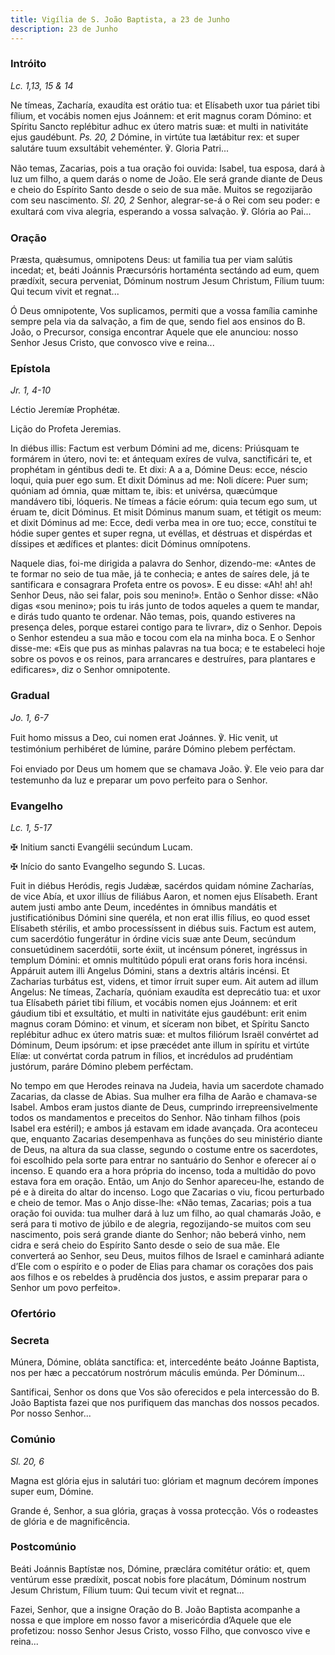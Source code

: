```yaml
---
title: Vigília de S. João Baptista, a 23 de Junho
description: 23 de Junho
---
```


### Intróito

<em>Lc. 1,13, 15 & 14</em>

<div class="side-by-side not-content">

Ne tímeas, Zacharía, exaudíta est orátio tua: et Elísabeth uxor tua páriet
    tibi fílium, et vocábis nomen ejus Joánnem: et erit magnus coram Dómino: et
    Spíritu Sancto replébitur adhuc ex útero matris suæ: et multi in nativitáte
    ejus gaudébunt. <em>Ps. 20, 2</em> Dómine, in virtúte tua lætábitur rex: et
    super salutáre tuum exsultábit veheménter. ℣. Gloria Patri...

Não temas, Zacarias, pois a tua oração foi ouvida: Isabel, tua esposa, dará
    à luz um filho, a quem darás o nome de João. Ele será grande diante de Deus
    e cheio do Espírito Santo desde o seio de sua mãe. Muitos se regozijarão com
    seu nascimento. <em>Sl. 20, 2</em> Senhor, alegrar-se-á o Rei com seu poder:
    e exultará com viva alegria, esperando a vossa salvação. ℣. Glória ao Pai...

</div>

### Oração

<div class="side-by-side not-content">

Præsta, quǽsumus, omnipotens Deus: ut familia tua per viam salútis incedat;
    et, beáti Joánnis Præcursóris hortaménta sectándo ad eum, quem prædíxit,
    secura perveniat, Dóminum nostrum Jesum Christum, Fílium tuum: Qui tecum
    vivit et regnat...

Ó Deus omnipotente, Vos suplicamos, permiti que a vossa família caminhe
    sempre pela via da salvação, a fim de que, sendo fiel aos ensinos do B.
    João, o Precursor, consiga encontrar Aquele que ele anunciou: nosso Senhor
    Jesus Cristo, que convosco vive e reina...

</div>

### Epístola

<em>Jr. 1, 4-10</em>

<div class="side-by-side not-content">

Léctio Jeremíæ Prophétæ.

Lição do Profeta Jeremias.

In diébus illis: Factum est verbum Dómini ad me, dicens: Priúsquam te
    formárem in útero, novi te: et ántequam exíres de vulva, sanctificári te, et
    prophétam in géntibus dedi te. Et dixi: A a a, Dómine Deus: ecce, néscio
    loqui, quia puer ego sum. Et dixit Dóminus ad me: Noli dícere: Puer sum;
    quóniam ad ómnia, quæ mittam te, ibis: et univérsa, quæcúmque mandávero
    tibi, lóqueris. Ne tímeas a fácie eórum: quia tecum ego sum, ut éruam te,
    dicit Dóminus. Et misit Dóminus manum suam, et tétigit os meum: et dixit
    Dóminus ad me: Ecce, dedi verba mea in ore tuo; ecce, constítui te hódie
    super gentes et super regna, ut evéllas, et déstruas et dispérdas et
    díssipes et ædífices et plantes: dicit Dóminus omnípotens.

Naquele dias, foi-me dirigida a palavra do Senhor, dizendo-me: «Antes de te
    formar no seio de tua mãe, já te conhecia; e antes de saíres dele, já te
    santificara e consagrara Profeta entre os povos». E eu disse: «Ah! ah! ah!
    Senhor Deus, não sei falar, pois sou menino!». Então o Senhor disse: «Não
    digas «sou menino»; pois tu irás junto de todos aqueles a quem te mandar, e
    dirás tudo quanto te ordenar. Não temas, pois, quando estiveres na presença
    deles, porque estarei contigo para te livrar», diz o Senhor. Depois o Senhor
    estendeu a sua mão e tocou com ela na minha boca. E o Senhor disse-me: «Eis
    que pus as minhas palavras na tua boca; e te estabeleci hoje sobre os povos
    e os reinos, para arrancares e destruíres, para plantares e edificares», diz
    o Senhor omnipotente.

</div>

### Gradual

<em>Jo. 1, 6-7</em>

<div class="side-by-side not-content">

Fuit homo missus a Deo, cui nomen erat Joánnes. ℣. Hic venit, ut testimónium
    perhibéret de lúmine, paráre Dómino plebem perféctam.

Foi enviado por Deus um homem que se chamava João. ℣. Ele veio para dar
    testemunho da luz e preparar um povo perfeito para o Senhor.

</div>

### Evangelho

<em>Lc. 1, 5-17</em>

<div class="side-by-side not-content">

<span class="cross text-red-500">✠</span> Initium sancti Evangélii secúndum
    Lucam.

<span class="cross text-red-500">✠</span> Início do santo Evangelho segundo
    S. Lucas.

Fuit in diébus Heródis, regis Judǽæ, sacérdos quidam nómine Zacharías, de
    vice Abía, et uxor illíus de filiábus Aaron, et nomen ejus Elísabeth. Erant
    autem justi ambo ante Deum, incedéntes in ómnibus mandátis et
    justificatiónibus Dómini sine queréla, et non erat illis fílius, eo quod
    esset Elísabeth stérilis, et ambo processíssent in diébus suis. Factum est
    autem, cum sacerdótio fungerátur in órdine vicis suæ ante Deum, secúndum
    consuetúdinem sacerdótii, sorte éxiit, ut incénsum póneret, ingréssus in
    templum Dómini: et omnis multitúdo pópuli erat orans foris hora incénsi.
    Appáruit autem illi Angelus Dómini, stans a dextris altáris incénsi. Et
    Zacharias turbátus est, videns, et timor írruit super eum. Ait autem ad
    illum Angelus: Ne tímeas, Zacharía, quóniam exaudíta est deprecátio tua: et
    uxor tua Elísabeth páriet tibi fílium, et vocábis nomen ejus Joánnem: et
    erit gáudium tibi et exsultátio, et multi in nativitáte ejus gaudébunt: erit
    enim magnus coram Dómino: et vinum, et síceram non bibet, et Spíritu Sancto
    replébitur adhuc ex útero matris suæ: et multos filiórum Israël convértet ad
    Dóminum, Deum ipsórum: et ipse præcédet ante illum in spíritu et virtúte
    Elíæ: ut convértat corda patrum in fílios, et incrédulos ad prudéntiam
    justórum, paráre Dómino plebem perféctam.

No tempo em que Herodes reinava na Judeia, havia um sacerdote chamado
    Zacarias, da classe de Abias. Sua mulher era filha de Aarão e chamava-se
    Isabel. Ambos eram justos diante de Deus, cumprindo irrepreensivelmente
    todos os mandamentos e preceitos do Senhor. Não tinham filhos (pois Isabel
    era estéril); e ambos já estavam em idade avançada. Ora aconteceu que,
    enquanto Zacarias desempenhava as funções do seu ministério diante de Deus,
    na altura da sua classe, segundo o costume entre os sacerdotes, foi
    escolhido pela sorte para entrar no santuário do Senhor e oferecer aí o
    incenso. E quando era a hora própria do incenso, toda a multidão do povo
    estava fora em oração. Então, um Anjo do Senhor apareceu-lhe, estando de pé
    e à direita do altar do incenso. Logo que Zacarias o viu, ficou perturbado e
    cheio de temor. Mas o Anjo disse-lhe: «Não temas, Zacarias; pois a tua
    oração foi ouvida: tua mulher dará à luz um filho, ao qual chamarás João, e
    será para ti motivo de júbilo e de alegria, regozijando-se muitos com seu
    nascimento, pois será grande diante do Senhor; não beberá vinho, nem cidra e
    será cheio do Espírito Santo desde o seio de sua mãe. Ele converterá ao
    Senhor, seu Deus, muitos filhos de Israel e caminhará adiante d’Ele com o
    espírito e o poder de Elias para chamar os corações dos pais aos filhos e os
    rebeldes à prudência dos justos, e assim preparar para o Senhor um povo
    perfeito».

</div>

### Ofertório


<LinkCard
  href="/missal/comum/1vigiliaapostolos#ofertório"
  title="Vigília dos Apóstolos - Missa Ego autem"
/>

### Secreta

<div class="side-by-side not-content">

Múnera, Dómine, obláta sanctífica: et, intercedénte beáto Joánne Baptista,
    nos per hæc a peccatórum nostrórum máculis emúnda. Per Dóminum...

Santificai, Senhor os dons que Vos são oferecidos e pela intercessão do B.
    João Baptista fazei que nos purifiquem das manchas dos nossos pecados. Por
    nosso Senhor...

</div>

### Comúnio

<em>Sl. 20, 6</em>

<div class="side-by-side not-content">

Magna est glória ejus in salutári tuo: glóriam et magnum decórem ímpones
    super eum, Dómine.

Grande é, Senhor, a sua glória, graças à vossa protecção. Vós o rodeastes de
    glória e de magnificência.

</div>

### Postcomúnio

<div class="side-by-side not-content">

Beáti Joánnis Baptístæ nos, Dómine, præclára comitétur orátio: et, quem
    ventúrum esse prædíxit, poscat nobis fore placátum, Dóminum nostrum Jesum
    Christum, Fílium tuum: Qui tecum vivit et regnat...

Fazei, Senhor, que a insigne Oração do B. João Baptista acompanhe a nossa e
    que implore em nosso favor a misericórdia d’Aquele que ele profetizou: nosso
    Senhor Jesus Cristo, vosso Filho, que convosco vive e reina...

</div>
